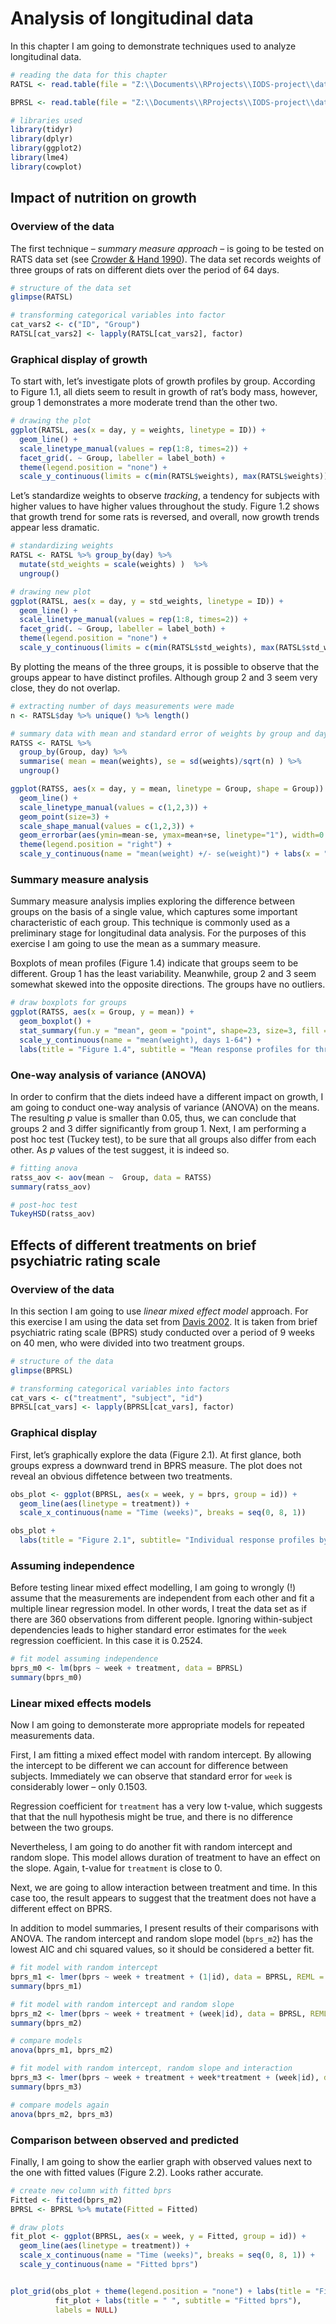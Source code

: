 # Analysis of longitudinal data

In this chapter I am going to demonstrate techniques used to analyze longitudinal data.

```r
# reading the data for this chapter
RATSL <- read.table(file = "Z:\\Documents\\RProjects\\IODS-project\\data\\RATSL.csv", header = TRUE, sep = ",", row.names = 1)

BPRSL <- read.table(file = "Z:\\Documents\\RProjects\\IODS-project\\data\\BPRSL.csv", header = TRUE, sep = ",", row.names = 1)

# libraries used
library(tidyr)
library(dplyr)
library(ggplot2)
library(lme4)
library(cowplot)
```

## Impact of nutrition on growth

### Overview of the data

The first technique -- *summary measure approach* -- is going to be tested on RATS data set (see [Crowder & Hand 1990](https://www.taylorfrancis.com/books/mono/10.1201/9781315137421/analysis-repeated-measures-crowder-hand)). The data set records weights of three groups of rats on different diets over the period of 64 days.

```r
# structure of the data set
glimpse(RATSL)

# transforming categorical variables into factor
cat_vars2 <- c("ID", "Group")
RATSL[cat_vars2] <- lapply(RATSL[cat_vars2], factor)

```

### Graphical display of growth

To start with, let's investigate plots of growth profiles by group. According to Figure 1.1, all diets seem to result in growth of rat's body mass, however, group 1 demonstrates a more moderate trend than the other two.

```r
# drawing the plot
ggplot(RATSL, aes(x = day, y = weights, linetype = ID)) +
  geom_line() +
  scale_linetype_manual(values = rep(1:8, times=2)) +
  facet_grid(. ~ Group, labeller = label_both) +
  theme(legend.position = "none") + 
  scale_y_continuous(limits = c(min(RATSL$weights), max(RATSL$weights))) + labs(y = "Weight (gm)", x = "Time (days)", title = "Figure 1.1", subtitle = "Growth profiles of individual rats by group")

```

Let's standardize weights to observe *tracking*, a tendency for subjects with higher values to have higher values throughout the study. Figure 1.2 shows that growth trend for some rats is reversed, and overall, now growth trends appear less dramatic.

```r
# standardizing weights
RATSL <- RATSL %>% group_by(day) %>%
  mutate(std_weights = scale(weights) )  %>%
  ungroup()

# drawing new plot
ggplot(RATSL, aes(x = day, y = std_weights, linetype = ID)) +
  geom_line() +
  scale_linetype_manual(values = rep(1:8, times=2)) +
  facet_grid(. ~ Group, labeller = label_both) +
  theme(legend.position = "none") + 
  scale_y_continuous(limits = c(min(RATSL$std_weights), max(RATSL$std_weights))) + labs(y = "Standardised Weight", x = "Time (days)", title = "Figure 1.2", subtitle = "Standardised growth profiles of individual rats by group")

```

By plotting the means of the three groups, it is possible to observe that the groups appear to have distinct profiles. Although group 2 and 3 seem very close, they do not overlap.

```r
# extracting number of days measurements were made
n <- RATSL$day %>% unique() %>% length()

# summary data with mean and standard error of weights by group and day 
RATSS <- RATSL %>%
  group_by(Group, day) %>%
  summarise( mean = mean(weights), se = sd(weights)/sqrt(n) ) %>%
  ungroup()

ggplot(RATSS, aes(x = day, y = mean, linetype = Group, shape = Group)) +
  geom_line() +
  scale_linetype_manual(values = c(1,2,3)) +
  geom_point(size=3) +
  scale_shape_manual(values = c(1,2,3)) +
  geom_errorbar(aes(ymin=mean-se, ymax=mean+se, linetype="1"), width=0.3) +
  theme(legend.position = "right") +
  scale_y_continuous(name = "mean(weight) +/- se(weight)") + labs(x = "Time (days)", title = "Figure 1.3", subtitle = "Mean response profiles for three diets")
```

### Summary measure analysis

Summary measure analysis implies exploring the difference between groups on the basis of a single value, which captures some important characteristic of each group. This technique is commonly used as a preliminary stage for longitudinal data analysis. For the purposes of this exercise I am going to use the mean as a summary measure.

Boxplots of mean profiles (Figure 1.4) indicate that groups seem to be different. Group 1 has the least variability. Meanwhile, group 2 and 3 seem somewhat skewed into the opposite directions. The groups have no outliers.

```r
# draw boxplots for groups
ggplot(RATSS, aes(x = Group, y = mean)) +
  geom_boxplot() +
  stat_summary(fun.y = "mean", geom = "point", shape=23, size=3, fill = "white") +
  scale_y_continuous(name = "mean(weight), days 1-64") +
  labs(title = "Figure 1.4", subtitle = "Mean response profiles for three diets")
```

### One-way analysis of variance (ANOVA)

In order to confirm that the diets indeed have a different impact on growth, I am going to conduct one-way analysis of variance (ANOVA) on the means. The resulting *p* value is smaller than 0.05, thus, we can conclude that groups 2 and 3 differ significantly from group 1. Next, I am performing a post hoc test (Tuckey test), to be sure that all groups also differ from each other. As *p* values of the test suggest, it is indeed so.

```r
# fitting anova
ratss_aov <- aov(mean ~  Group, data = RATSS)
summary(ratss_aov)

# post-hoc test
TukeyHSD(ratss_aov)

```

## Effects of different treatments on brief psychiatric rating scale

### Overview of the data

In this section I am going to use *linear mixed effect model* approach. For this exercise I am using the data set from [Davis 2002](https://link.springer.com/book/10.1007/b97287). It is taken from brief psychiatric rating scale (BPRS) study conducted over a period of 9 weeks on 40 men, who were divided into two treatment groups.

```r
# structure of the data
glimpse(BPRSL)

# transforming categorical variables into factors
cat_vars <- c("treatment", "subject", "id")
BPRSL[cat_vars] <- lapply(BPRSL[cat_vars], factor)

```

### Graphical display

First, let's graphically explore the data (Figure 2.1). At first glance, both groups express a downward trend in BPRS measure. The plot does not reveal an obvious diffetence between two treatments.

```r
obs_plot <- ggplot(BPRSL, aes(x = week, y = bprs, group = id)) +
  geom_line(aes(linetype = treatment)) +
  scale_x_continuous(name = "Time (weeks)", breaks = seq(0, 8, 1))  

obs_plot + 
  labs(title = "Figure 2.1", subtitle= "Individual response profiles by treatment group")

```

### Assuming independence

Before testing linear mixed effect modelling, I am going to wrongly (!) assume that the measurements are independent from each other and fit a multiple linear regression model. In other words, I treat the data set as if there are 360 observations from different people. Ignoring within-subject dependencies leads to higher standard error estimates for the  `week` regression coefficient. In this case it is 0.2524.

```r
# fit model assuming independence
bprs_m0 <- lm(bprs ~ week + treatment, data = BPRSL)
summary(bprs_m0)

```
### Linear mixed effects models

Now I am going to demonsterate more appropriate models for repeated measurements data.

First, I am fitting a mixed effect model with random intercept. By allowing the intercept to be different we can account for difference between subjects. Immediately we can observe that standard error for `week` is considerably lower -- only 0.1503.

Regression coefficient for `treatment` has a very low t-value, which suggests that that the null hypothesis might be true, and there is no difference between the two groups.

Nevertheless, I am going to do another fit with random intercept and random slope. This model allows duration of treatment to have an effect on the slope. Again, t-value for `treatment` is close to 0.

Next, we are going to allow interaction between treatment and time. In this case too, the result appears to suggest that the treatment does not have a different effect on BPRS.

In addition to model summaries, I present results of their comparisons with ANOVA. The random intercept and random slope model (`bprs_m2`) has the lowest AIC and chi squared values, so it should be considered a better fit.

```r
# fit model with random intercept
bprs_m1 <- lmer(bprs ~ week + treatment + (1|id), data = BPRSL, REML = FALSE)
summary(bprs_m1)

# fit model with random intercept and random slope
bprs_m2 <- lmer(bprs ~ week + treatment + (week|id), data = BPRSL, REML = FALSE)
summary(bprs_m2)

# compare models
anova(bprs_m1, bprs_m2)

# fit model with random intercept, random slope and interaction
bprs_m3 <- lmer(bprs ~ week + treatment + week*treatment + (week|id), data = BPRSL, REML = FALSE)
summary(bprs_m3)

# compare models again
anova(bprs_m2, bprs_m3)

```

### Comparison between observed and predicted

Finally, I am going to show the earlier graph with observed values next to the one with fitted values (Figure 2.2). Looks rather accurate.

```r
# create new column with fitted bprs
Fitted <- fitted(bprs_m2)
BPRSL <- BPRSL %>% mutate(Fitted = Fitted)

# draw plots
fit_plot <- ggplot(BPRSL, aes(x = week, y = Fitted, group = id)) +
  geom_line(aes(linetype = treatment)) +
  scale_x_continuous(name = "Time (weeks)", breaks = seq(0, 8, 1)) +
  scale_y_continuous(name = "Fitted bprs")


plot_grid(obs_plot + theme(legend.position = "none") + labs(title = "Figure 2.2", subtitle = "Observed bprs"), 
          fit_plot + labs(title = " ", subtitle = "Fitted bprs"),
          labels = NULL)

```

